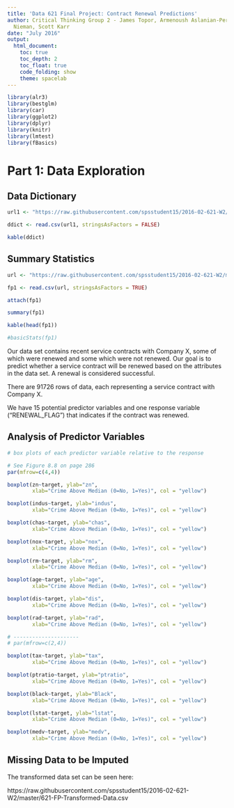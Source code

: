 ```yaml
---
title: 'Data 621 Final Project: Contract Renewal Predictions'
author: Critical Thinking Group 2 - James Topor, Armenoush Aslanian-Persico, Jeff
  Nieman, Scott Karr
date: "July 2016"
output: 
  html_document:
    toc: true
    toc_depth: 2
    toc_float: true
    code_folding: show
    theme: spacelab
---
```


```r
library(alr3)
library(bestglm)
library(car)
library(ggplot2)
library(dplyr)
library(knitr)
library(lmtest)
library(fBasics)
```


# Part 1: Data Exploration

## Data Dictionary

```r
url1 <- "https://raw.githubusercontent.com/spsstudent15/2016-02-621-W2/master/621-FP-data-dictionary.csv"

ddict <- read.csv(url1, stringsAsFactors = FALSE)  

kable(ddict)
```

## Summary Statistics

```r
url <- "https://raw.githubusercontent.com/spsstudent15/2016-02-621-W2/master/621-FP-data-not-transformed.csv"

fp1 <- read.csv(url, stringsAsFactors = TRUE)  

attach(fp1)

summary(fp1)

kable(head(fp1))
```

```r
#basicStats(fp1)

```


Our data set contains recent service contracts with Company X, some of which were renewed and some which were not renewed. Our goal is to predict whether a service contract will be renewed based on the attributes in the data set. A renewal is considered successful. 

There are 91726 rows of data, each representing a service contract with Company X. 

We have 15 potential predictor variables and one response variable ("RENEWAL_FLAG") that indicates if the contract was renewed.  


## Analysis of Predictor Variables  

  
```r
# box plots of each predictor variable relative to the response

# See Figure 8.8 on page 286
par(mfrow=c(4,4))

boxplot(zn~target, ylab="zn", 
        xlab="Crime Above Median (0=No, 1=Yes)", col = "yellow")

boxplot(indus~target, ylab="indus", 
        xlab="Crime Above Median (0=No, 1=Yes)", col = "yellow")

boxplot(chas~target, ylab="chas", 
        xlab="Crime Above Median (0=No, 1=Yes)", col = "yellow")

boxplot(nox~target, ylab="nox", 
        xlab="Crime Above Median (0=No, 1=Yes)", col = "yellow")

boxplot(rm~target, ylab="rm", 
        xlab="Crime Above Median (0=No, 1=Yes)", col = "yellow")

boxplot(age~target, ylab="age", 
        xlab="Crime Above Median (0=No, 1=Yes)", col = "yellow")

boxplot(dis~target, ylab="dis", 
        xlab="Crime Above Median (0=No, 1=Yes)", col = "yellow")

boxplot(rad~target, ylab="rad", 
        xlab="Crime Above Median (0=No, 1=Yes)", col = "yellow")

# ---------------------
# par(mfrow=c(2,4))

boxplot(tax~target, ylab="tax", 
        xlab="Crime Above Median (0=No, 1=Yes)", col = "yellow")

boxplot(ptratio~target, ylab="ptratio", 
        xlab="Crime Above Median (0=No, 1=Yes)", col = "yellow")

boxplot(black~target, ylab="Black", 
        xlab="Crime Above Median (0=No, 1=Yes)", col = "yellow")

boxplot(lstat~target, ylab="lstat", 
        xlab="Crime Above Median (0=No, 1=Yes)", col = "yellow")

boxplot(medv~target, ylab="medv", 
        xlab="Crime Above Median (0=No, 1=Yes)", col = "yellow")
```


## Missing Data to be Imputed


The transformed data set can be seen here:

https://raw.githubusercontent.com/spsstudent15/2016-02-621-W2/master/621-FP-Transformed-Data.csv


